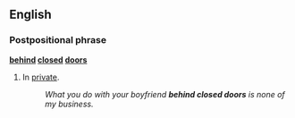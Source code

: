 == English ==
=== Postpositional phrase ===
'''[[behind]] [[closed]] [[doors]]'''
# In [[private]].
#: ''What you do with your boyfriend '''behind closed doors''' is none of my business.''